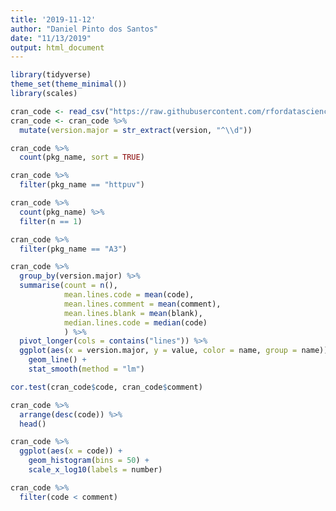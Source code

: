 ```yaml
---
title: '2019-11-12'
author: "Daniel Pinto dos Santos"
date: "11/13/2019"
output: html_document
---
```


```r
library(tidyverse)
theme_set(theme_minimal())
library(scales)
```

```r
cran_code <- read_csv("https://raw.githubusercontent.com/rfordatascience/tidytuesday/master/data/2019/2019-11-12/loc_cran_packages.csv")
cran_code <- cran_code %>% 
  mutate(version.major = str_extract(version, "^\\d"))
```

```r
cran_code %>% 
  count(pkg_name, sort = TRUE)

cran_code %>% 
  filter(pkg_name == "httpuv")

cran_code %>% 
  count(pkg_name) %>% 
  filter(n == 1)

cran_code %>% 
  filter(pkg_name == "A3")
```

```r
cran_code %>% 
  group_by(version.major) %>% 
  summarise(count = n(),
            mean.lines.code = mean(code),
            mean.lines.comment = mean(comment),
            mean.lines.blank = mean(blank),
            median.lines.code = median(code)
            ) %>%
  pivot_longer(cols = contains("lines")) %>% 
  ggplot(aes(x = version.major, y = value, color = name, group = name)) +
    geom_line() +
    stat_smooth(method = "lm")

cor.test(cran_code$code, cran_code$comment)
```

```r
cran_code %>%
  arrange(desc(code)) %>% 
  head()

cran_code %>% 
  ggplot(aes(x = code)) +
    geom_histogram(bins = 50) +
    scale_x_log10(labels = number)

cran_code %>% 
  filter(code < comment)
```

